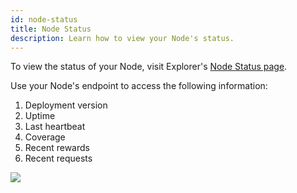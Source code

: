 ```yaml
---
id: node-status
title: Node Status
description: Learn how to view your Node's status.
---
```


To view the status of your Node, visit Explorer's [Node Status page](https://explorer.rss3.io/nodes/status).

Use your Node's endpoint to access the following information:

1. Deployment version
1. Uptime
1. Last heartbeat
1. Coverage
1. Recent rewards
1. Recent requests

![](./assets/view-node-status.png)
